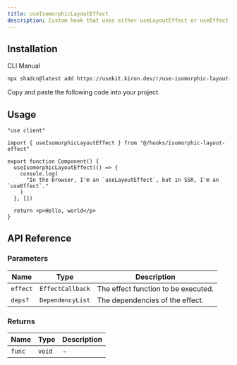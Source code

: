 ```yaml
---
title: useIsomorphicLayoutEffect
description: Custom hook that uses either useLayoutEffect or useEffect based on the environment (client-side or server-side).
---
```


## Installation

<Tabs defaultValue="cli">

<TabsList>
  <TabsTrigger value="cli">CLI</TabsTrigger>
  <TabsTrigger value="manual">Manual</TabsTrigger>
</TabsList>

<TabsContent value="cli">

```bash
npx shadcn@latest add https://usekit.kiron.dev/r/use-isomorphic-layout-effect
```

</TabsContent>

<TabsContent value="manual">

<Steps>

<Step>Copy and paste the following code into your project.</Step>

<ComponentSource name="use-isomorphic-layout-effect" />

</Steps>

</TabsContent>

</Tabs>

## Usage

```tsx {3, 6-10}
"use client"

import { useIsomorphicLayoutEffect } from "@/hooks/isomorphic-layout-effect"

export function Component() {
  useIsomorphicLayoutEffect(() => {
    console.log(
      "In the browser, I'm an `useLayoutEffect`, but in SSR, I'm an `useEffect`."
    )
  }, [])

  return <p>Hello, world</p>
}
```

## API Reference

### Parameters

| Name     | Type             | Description                         |
| -------- | ---------------- | ----------------------------------- |
| `effect` | `EffectCallback` | The effect function to be executed. |
| `deps?`  | `DependencyList` | The dependencies of the effect.     |

### Returns

| Name   | Type   | Description |
| ------ | ------ | ----------- |
| `func` | `void` | -           |
